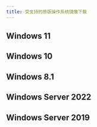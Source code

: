 ```yaml
---
title: 受支持的原版操作系统镜像下载
---
```



## Windows 11

<DownloadTable type="WINDOWS_11" />

## Windows 10

<DownloadTable type="WINDOWS_10" />

## Windows 8.1

<DownloadTable type="WINDOWS_8.1" />

## Windows Server 2022

<DownloadTable type="WINDOWS_SERVER_2022" />

## Windows Server 2019

<DownloadTable type="WINDOWS_SERVER_2019" />
